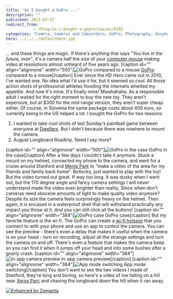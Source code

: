 ```yaml
---
title: 'So I bought a GoPro ...'
description: ""
published: 2013-07-17
redirect_from: 
            - /blog/so-i-bought-a-gopro/swizec/6282
categories: "Camera, Cameras and Camcorders, GoPro, Photography, Uncategorized"
hero: ../../../defaultHero.jpg
---
```

... and these things are magic. If there&#x27;s anything that says _&quot;You live in the future, man&quot;_, it&#x27;s a camera half the size of your [computer mouse](http://en.wikipedia.org/wiki/Mouse_%28computing%29 "Mouse (computing)") making video at resolutions almost unheard of five years ago. \[caption id=&quot;&quot; align=&quot;alignnone&quot; width=&quot;500&quot;]![GoPro compared to a mouse](https://www.filepicker.io/api/file/ipPiZUozRumDCtwLGST0 "GoPro compared to a mouse") [GoPro](http://en.wikipedia.org/wiki/GoPro "GoPro") compared to a mouse\[/caption] Ever since the HD Hero came out in 2010, I&#x27;ve wanted one. No idea what I&#x27;d use it for, but it seemed _so cool_. All those action shots of professional athletes flooding the internets whetted my appetite. And now it&#x27;s mine. It&#x27;s finally mine! Mwahahaha. As a responsible adult I waited for the right moment to buy the new toy. They aren&#x27;t expensive, but at $300 for the mid-range version, they aren&#x27;t super cheap either. Of course, in Slovenia the same package costs about 400 euro, so currently being in the US helped a lot. I bought the GoPro for two reasons:

1. I wanted to take cool shots of last Sunday&#x27;s paintball game between everyone at [Dwellers](http://www.dwellers.com/). But I didn&#x27;t because there was nowhere to mount the camera.
2. August Longboard Roadtrip. Need I say more?

\[caption id=&quot;&quot; align=&quot;alignnone&quot; width=&quot;500&quot;]![GoPro in the case](https://www.filepicker.io/api/file/DzshyNYLTSuLpbogx4Pz "GoPro in the case") GoPro in the case\[/caption] After a few days I couldn&#x27;t take it anymore. Stuck a mount on my helmet, connected my phone to the camera, and went for a cruise around Stanford and [Menlo Park](<http://maps.google.com/maps?ll=37.4541666667,-122.178611111&amp;spn=0.1,0.1&amp;q=37.4541666667,-122.178611111 (Menlo%20Park%2C%20California)&amp;t=h> "Menlo Park, California") to &quot;make a video of the area for my friends and family back home&quot;. Bollocks, just wanted to play with the toy! But the video turned out great. If way too long. It was dusky when I went out, but the 170 degree angle and fancy camera settings I will never understand made the video even brighter than reality. Since when don&#x27;t cameras need obscene amounts of light to make quality video anymore? Despite its size the camera feels surprisingly heavy on the helmet. Then again, it _is_ encased in a waterproof shell that will withstand practically any impact you throw at it. _And_ you can still click all the buttons! \[caption id=&quot;&quot; align=&quot;alignnone&quot; width=&quot;384&quot;]![GoPro case](https://www.filepicker.io/api/file/MF5hp8fvTr6LEmBL7QzR "GoPro case") GoPro case\[/caption] But my favorite feature is the wi-fi. The GoPro can create a [wi-fi hotspot](http://en.wikipedia.org/wiki/Hotspot_%28Wi-Fi%29 "Hotspot (Wi-Fi)") that you connect to with your phone and use an app to control the camera. You can see the preview - there&#x27;s even a delay that makes it useful when the camera is on your head - turn on recording, adjust all the strange settings and turn the camera on and off. There&#x27;s even a feature that makes the camera beep so you can find it when it jumps off your head and into some bushes after a gnarly crash. \[caption id=&quot;&quot; align=&quot;alignnone&quot; width=&quot;384&quot;]![in-app camera preview](https://www.filepicker.io/api/file/H01uRWFvQOCiZcwVOCmX "in-app camera preview") in-app camera preview\[/caption] \[caption id=&quot;&quot; align=&quot;alignnone&quot; width=&quot;384&quot;]![App mode switching](https://www.filepicker.io/api/file/kSkBnDGSueVlvYfWbXrg "App mode switching") App mode switching\[/caption] You don&#x27;t want to see the two videos I made of Stanford, they&#x27;re long and boring, so here&#x27;s a video of me falling on a hill near [Xerox Parc](<http://maps.google.com/maps?ll=37.403,-122.149&amp;spn=0.01,0.01&amp;q=37.403,-122.149 (PARC%20%28company%29)&amp;t=h> "PARC (company)") and chasing the longboard down the hill when it ran away. 

[![Enhanced by Zemanta](http://img.zemanta.com/zemified_e.png?x-id=0b0c9eda-ad42-4f5a-8688-318ce1f84f3e)](http://www.zemanta.com/?px "Enhanced by Zemanta")